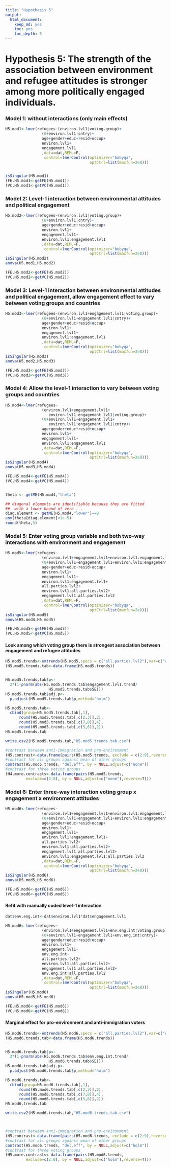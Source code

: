 ```yaml
---
title: "Hypothesis 5"
output: 
  html_document: 
    keep_md: yes
    toc: yes
    toc_depth: 5
---
```



# Hypothesis 5: The strength of the association between environment and refugee attitudes is stronger among more politically engaged individuals. 

### Model 1: without interactions (only main effects)

```r
H5.mod1<-lmer(refugees~(environ.lvl1|voting.group)+
                (0+environ.lvl1|cntry)+
                age+gender+educ+resid+occup+
                environ.lvl1+
                engagement.lvl1
                ,data=dat,REML=F,
                 control=lmerControl(optimizer="bobyqa",
                                     optCtrl=list(maxfun=2e8)))


isSingular(H5.mod1)
(FE.H5.mod1<-getFE(H5.mod1))
(VC.H5.mod1<-getVC(H5.mod1))


```

\newpage

### Model 2: Level-1 interaction between environmental attitudes and political engagement

```r
H5.mod2<-lmer(refugees~(environ.lvl1|voting.group)+
                (0+environ.lvl1|cntry)+
                age+gender+educ+resid+occup+
                environ.lvl1+
                engagement.lvl1+
                environ.lvl1:engagement.lvl1
                ,data=dat,REML=F,
                 control=lmerControl(optimizer="bobyqa",
                                     optCtrl=list(maxfun=2e8)))
isSingular(H5.mod2)
anova(H5.mod1,H5.mod2)

(FE.H5.mod2<-getFE(H5.mod2))
(VC.H5.mod2<-getVC(H5.mod2))

```

\newpage

### Model 3: Level-1 interaction between environmental attitudes and political engagement, allow engagement effect to vary between voting groups and countries

```r
H5.mod3<-lmer(refugees~(environ.lvl1+engagement.lvl1|voting.group)+
                (0+environ.lvl1+engagement.lvl1|cntry)+
                age+gender+educ+resid+occup+
                environ.lvl1+
                engagement.lvl1+
                environ.lvl1:engagement.lvl1
                ,data=dat,REML=F,
                 control=lmerControl(optimizer="bobyqa",
                                     optCtrl=list(maxfun=2e8)))
isSingular(H5.mod3)
anova(H5.mod2,H5.mod3)

(FE.H5.mod3<-getFE(H5.mod3))
(VC.H5.mod3<-getVC(H5.mod3))

```


\newpage

### Model 4: Allow the level-1 interaction to vary between voting groups and countries

```r
H5.mod4<-lmer(refugees~
                (environ.lvl1+engagement.lvl1+
                   environ.lvl1:engagement.lvl1|voting.group)+
                (0+environ.lvl1+engagement.lvl1+
                   environ.lvl1:engagement.lvl1|cntry)+
                age+gender+educ+resid+occup+
                environ.lvl1+
                engagement.lvl1+
                environ.lvl1:engagement.lvl1
                ,data=dat,REML=F,
                 control=lmerControl(optimizer="bobyqa",
                                     optCtrl=list(maxfun=2e8)))
isSingular(H5.mod4)
anova(H5.mod3,H5.mod4)

(FE.H5.mod4<-getFE(H5.mod4))
(VC.H5.mod4<-getVC(H5.mod4))


theta <- getME(H5.mod4,"theta")

## diagonal elements are identifiable because they are fitted
##  with a lower bound of zero ...
diag.element <- getME(H5.mod4,"lower")==0
any(theta[diag.element]<1e-5)
round(theta,5)

```

\newpage

### Model 5: Enter voting group variable and both two-way interactions with environment and engagement

```r
H5.mod5<-lmer(refugees~
                (environ.lvl1+engagement.lvl1+environ.lvl1:engagement.lvl1|voting.group)+
                (0+environ.lvl1+engagement.lvl1+environ.lvl1:engagement.lvl1|cntry)+
                age+gender+educ+resid+occup+
                environ.lvl1+
                engagement.lvl1+
                environ.lvl1:engagement.lvl1+
                all.parties.lvl2+
                environ.lvl1:all.parties.lvl2+
                engagement.lvl1:all.parties.lvl2
                ,data=dat,REML=F,
                 control=lmerControl(optimizer="bobyqa",
                                     optCtrl=list(maxfun=2e8)))
isSingular(H5.mod5)
anova(H5.mod4,H5.mod5)

(FE.H5.mod5<-getFE(H5.mod5))
(VC.H5.mod5<-getVC(H5.mod5))

```

\newpage

#### Look among which voting group there is strongest association between engagement and refugee attitudes

```r
H5.mod5.trends<-emtrends(H5.mod5,specs = c("all.parties.lvl2"),var=c("engagement.lvl1"))
(H5.mod5.trends.tab<-data.frame(H5.mod5.trends))


H5.mod5.trends.tab$p<-
  2*(1-pnorm(abs(H5.mod5.trends.tab$engagement.lvl1.trend/
                   H5.mod5.trends.tab$SE)))
H5.mod5.trends.tab$adj.p<-
  p.adjust(H5.mod5.trends.tab$p,method="holm")

H5.mod5.trends.tab<-
  cbind(group=H5.mod5.trends.tab[,1],
      round(H5.mod5.trends.tab[,c(2,3)],2),
      round(H5.mod5.trends.tab[,c(7,8)],4),
      round(H5.mod5.trends.tab[,c(5,6)],2))
H5.mod5.trends.tab

write.csv2(H5.mod5.trends.tab,"H5.mod5.trends.tab.csv")

#contrast between anti-immigration and pro-environment
(H5.contrast<-data.frame(pairs(H5.mod5.trends, exclude = c(2:9),reverse=T)))
#contrast for all groups against mean of other groups
contrast(H5.mod5.trends, "del.eff", by = NULL,adjust=c("none"))
#contrast for three voting groups
(H4.more.contrasts<-data.frame(pairs(H5.mod5.trends, 
         exclude=c(2:8), by = NULL,adjust=c("none"),reverse=T)))

```

\newpage

### Model 6: Enter three-way interaction voting group x engagement x environment attitudes

```r
H5.mod6<-lmer(refugees~
                (environ.lvl1+engagement.lvl1+environ.lvl1:engagement.lvl1|voting.group)+
                (0+environ.lvl1+engagement.lvl1+environ.lvl1:engagement.lvl1|cntry)+
                age+gender+educ+resid+occup+
                environ.lvl1+
                engagement.lvl1+
                environ.lvl1:engagement.lvl1+
                all.parties.lvl2+
                environ.lvl1:all.parties.lvl2+
                engagement.lvl1:all.parties.lvl2+
                environ.lvl1:engagement.lvl1:all.parties.lvl2
                ,data=dat,REML=F,
                 control=lmerControl(optimizer="bobyqa",
                                     optCtrl=list(maxfun=2e8)))
isSingular(H5.mod6)
anova(H5.mod5,H5.mod6)

(FE.H5.mod6<-getFE(H5.mod6))
(VC.H5.mod6<-getVC(H5.mod6))

```

#### Refit with manually coded level-1 interaction

```r
dat$env.eng.int<-dat$environ.lvl1*dat$engagement.lvl1

H5.mod6<-lmer(refugees~
                (environ.lvl1+engagement.lvl1+env.eng.int|voting.group)+
                (0+environ.lvl1+engagement.lvl1+env.eng.int|cntry)+
                age+gender+educ+resid+occup+
                environ.lvl1+
                engagement.lvl1+
                env.eng.int+
                all.parties.lvl2+
                environ.lvl1:all.parties.lvl2+
                engagement.lvl1:all.parties.lvl2+
                env.eng.int:all.parties.lvl2
                ,data=dat,REML=F,
                 control=lmerControl(optimizer="bobyqa",
                                     optCtrl=list(maxfun=2e8)))
isSingular(H5.mod6)
anova(H5.mod5,H5.mod6)

(FE.H5.mod6<-getFE(H5.mod6))
(VC.H5.mod6<-getVC(H5.mod6))

```


#### Marginal effect for pro-environment and anti-immigration voters

```r
H5.mod6.trends<-emtrends(H5.mod6,specs = c("all.parties.lvl2"),var=c("env.eng.int"))
(H5.mod6.trends.tab<-data.frame(H5.mod6.trends))


H5.mod6.trends.tab$p<-
  2*(1-pnorm(abs(H5.mod6.trends.tab$env.eng.int.trend/
                   H5.mod6.trends.tab$SE)))
H5.mod6.trends.tab$adj.p<-
  p.adjust(H5.mod6.trends.tab$p,method="holm")

H5.mod6.trends.tab<-
  cbind(group=H5.mod6.trends.tab[,1],
      round(H5.mod6.trends.tab[,c(2,3)],2),
      round(H5.mod6.trends.tab[,c(7,8)],4),
      round(H5.mod6.trends.tab[,c(5,6)],2))
H5.mod6.trends.tab

write.csv2(H5.mod6.trends.tab,"H5.mod6.trends.tab.csv")



#contrast between anti-immigration and pro-environment
(H5.contrast<-data.frame(pairs(H5.mod6.trends, exclude = c(2:9),reverse=T)))
#contrast for all groups against mean of other groups
contrast(H5.mod6.trends, "del.eff", by = NULL,adjust=c("holm"))
#contrast for three voting groups
(H5.more.contrasts<-data.frame(pairs(H5.mod6.trends, 
         exclude=c(2:8), by = NULL,adjust=c("holm"),reverse=T)))



```

